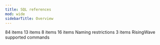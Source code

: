 ```yaml
---
title: SQL references
mod: wide
sidebarTitle: Overview
---
```

<CardGroup>
  <Card title="Commands" icon="terminal" href="commands">
    84 items
  </Card>
  <Card title="Query syntax" icon="code" href="query-syntax">
    13 items
  </Card>
  <Card title="Data types" icon="table" href="sql-data-types">
    8 items
  </Card>
  <Card title="Functions and operators" icon="function" href="sql-functions">
    16 items
  </Card>
  <Card title="Identifiers" icon="id-badge" href="sql-identifiers">
    Naming restrictions
  </Card>
  <Card title="System catalogs" icon="database" href="system-catalogs">
    3 items
  </Card>
  <Card title="Psql commands" icon="terminal" href="psql-commands">
    RisingWave supported commands
  </Card>
</CardGroup>

